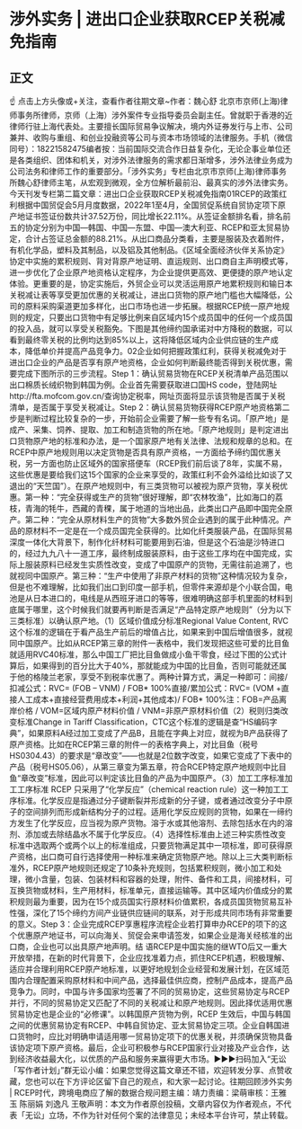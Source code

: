 # 涉外实务 | 进出口企业获取RCEP关税减免指南
## 正文
☝ 点击上方头像或+关注，查看作者往期文章~作者：魏心舒 北京市京师(上海)律师事务所律师，京师（上海）涉外案件专业指导委员会副主任。曾就职于香港的近律师行驻上海代表处。主要擅长国际贸易争议解决，境内外证券发行与上市、公司兼并、收购与重组、和创业投融资等公司与资本市场领域的法律服务。手机（微信同号）：18221582475编者按：当前国际交流合作日益复杂化，无论企事业单位还是各类组织、团体和机关，对涉外法律服务的需求都日渐增多，涉外法律业务成为公司法务和律师工作的重要部分。「涉外实务」专栏由北京市京师(上海)律师事务所魏心舒律师主笔，从宏观到微观，全方位解析最前沿、最真实的涉外法律实务。今天刊发专栏第二篇文章：进出口企业获取RCEP关税减免指南01RCEP的政策红利根据中国贸促会5月月度数据，2022年1至4月，全国贸促系统自贸协定项下原产地证书签证份数共计37.52万份，同比增长22.11%。从签证金额排名看，排名前五的协定分别为中国—韩国、中国—东盟、中国—澳大利亚、RCEP和亚太贸易协定，合计占签证总金额的88.21%。从出口商品分类看，主要是服装及衣着附件，有机化学品，塑料及其制品，以及铝及其他制品。《区域全面经济伙伴关系协定》协定中实施的累积规则、背对背原产地证明、直运规则、出口商自主声明模式等，进一步优化了企业原产地资格认定程序，为企业提供更高效、更便捷的原产地认定体验。更重要的是，协定实施后，外贸企业可以灵活运用原产地累积规则和输日本关税减让表等享受更加优惠的关税减让，进出口货物的原产地门槛也大幅降低，公司的原料采购渠道更加多样化，出口市场也进一步拓展。根据RCEP统一原产地规则的规定，只要出口货物中有足够比例来自区域内15个成员国中的任何一个成员国的投入品，就可以享受关税豁免。下图是其他缔约国承诺对中方降税的数据，可以看到最终零关税的比例均达到85%以上，这将降低区域内企业供应链的生产成本，降低单价并提高产品竞争力。02企业如何把握政策红利，获得关税减免对于进出口企业的产品是否享有原产地资格，企业如何判断最终能否得到关税优惠，需要完成下图所示的三步流程。Step 1：确认贸易货物在RCEP关税清单产品范围以出口棉质长绒织物到韩国为例。企业首先需要获取进口国HS code，登陆网址http://fta.mofcom.gov.cn/查询协定税率，网址页面将显示该货物是否属于关税清单，是否属于享受关税减让。Step 2：确认贸易货物获得RCEP原产地资格第二步是判断过程比较复杂的一步，开始前企业需要了解一些专有名词。「原产地」是成产、采集、饲养、提取、加工和制造货物的所在地。「原产地规则」是判定进出口货物原产地的标准和办法，是一个国家原产地有关法律、法规和规章的总和。在RCEP中原产地规则用以决定货物是否具有原产资格，一方面给予缔约国优惠关税，另一方面也防止区域外的国家搭便车（RCEP我们前后谈了8年，实属不易，这些优惠是要给我们这15个国家的企业来享受的，政策红利不会外溢给比如谈了又退出的“天竺国”）。在原产地规则中，有三类货物可以被视为原产货物，享关税优惠。第一种：“完全获得或生产的货物”很好理解，即“农林牧渔”，比如海口的荔枝，青海的牦牛，西藏的青稞，属于地道的当地出品，此类出口产品即中国完全原产。第二种：“完全从原材料生产的货物”大多数外贸企业遇到的属于此种情况。产品的原材料不一定是在一个成员国完全获得的。比如化纤类服装产品，在国际贸易深度一体化大背景下，制作化纤材料可能要用到石油，但是这个石油是沙特进口的，‌‌经过九九八十一道工序，最终制成服装原料，由于‌‌这些工序均在中国完成，‌‌实际上服装原料已经发生实质性改变，‌‌变成了中国原产的货物，无需往前追溯了，也就视同中国原产。第三种：“生产中使用了非原产材料的货物”这种情况较为复杂，但是也不难理解，比如我们出口到印度一部手机，但零件来源却是个小联合国，电池是从日本进口的，电线是从西班牙进口的等等，很难明确‌‌这部手机里面的材料到底属于哪里，‌‌这个时候我们就要再判断是否满足“产品特定原产地规则”（分为以下三类标准）以确认原产地。（1）区域价值成分标准Regional Value Content, RVC这个标准的逻辑在于看产品生产前后的增值占比，如果来到中国后增值很多，就视同中国原产。比如从RCEP第三章的附件一表格中，我们发现把这些可爱的比目鱼就适用RVC40标准，那么中国工厂把比目鱼做成小鱼干零食，经过下图的公式计算后，如果得到的百分比大于40%，那就能成为中国的比目鱼，否则可能就还属于他的格陵兰老家，享受不到税率优惠了。两种计算方式，满足一种即可：间接/扣减公式：RVC= (FOB – VNM) / FOB* 100%直接/累加公式：RVC= (VOM +直接人工成本+直接经营费用成本+利润+其他成本)/ FOB* 100%注：FOB=产品离岸价格 / VOM=区域内原产材料价值 / VNM=非原产原材料价值（2）税则归类改变标准Change in Tariff Classification，CTC这个标准的逻辑是查“HS编码字典”，如果原料A经过加工变成了产品B，且能在字典上对应，就视为B产品获得了原产资格。比如在RCEP第三章的附件一的表格字典上，对比目鱼（税号HS0304.43）的要求是“章改变”——也就是2位数字改变，如果它变成了下表中的产品（税号HS05.06），从第三章变为第五章，符合RCEP特定原产地规则中比目鱼“章改变”标准，因此可以判定该比目鱼的产品为中国原产。（3）加工工序标准加工工序标准 RCEP 只采用了“化学反应”（chemical reaction rule）这一种加工工序标准。化学反应是指通过分子键断裂并形成新的分子键，或者通过改变分子中原子的空间排列而形成新结构分子的过程。适用化学反应规则的货物，如果在一缔约方发生了化学反应，应当视为原产货物。溶于水或其他溶剂、去除包括水在内的溶剂、添加或去除结晶水不属于化学反应。（4）选择性标准由上述三种实质性改变标准中选取两个或两个以上的标准组成，只要货物满足其中一项标准，即可获得原产资格，出口商可自行选择使用一种标准来确定货物原产地。除以上三大类判断标准外，RCEP原产地规则还规定了10条补充规则，包括累积规则，微小加工和处理，微小含量，包装、包装材料和容器的处理，附件、备件和工具，间接材料，可互换货物或材料，生产用材料，标准单元，直接运输等。其中区域内价值成分的累积规则最为重要，因为在15个成员国实行原材料价值累积，各成员国货物贸易互补性强，深化了15个缔约方间产业链供应链间的联系，对于形成共同市场有非常重要的意义。Step 3：企业完成RCEP享惠程序流程企业若打算申办RCEP的项下的这个优惠原产地证书，可以向‌‌海关、贸促会来申请签发，如果企业是海关经核准的出口商，企业也可以出具原产地声明。结  语RCEP是中国实施的继WTO后又一重大开放举措，在新的时代背景下，企业应找准着力点，抓住RCEP机遇，积极理解、适应并合理利用RCEP原产地标准，以更好地规划企业经营和发展计划，在区域范围内合理配置采购原材料和中间产品，选择最佳供应商，控制产品成本，提高产品竞争力。同时，中国与许多国家均签署了不同的贸易协定，这些贸易协定与RCEP并行，不同的贸易协定又匹配了不同的关税减让和原产地规则。因此择优适用优惠贸易协定也是企业的“必修课”。以韩国原产货物为例，RCEP 生效后，中国与韩国之间的优惠贸易协定有RCEP、中韩自贸协定、亚太贸易协定三项。企业自韩国进口货物时，应比对明确申请适用哪一贸易协定项下的优惠关税，并须确保货物具备该协定项下原产资格。最后，企业可积极参与RCEP国家行业对接及产业合作，达到经济收益最大化，以优质的产品和服务来赢得更大市场。►►►扫码加入“无讼「写作者计划」”群无讼小编：如果您觉得这篇文章还不错，欢迎转发分享、点赞收藏，您也可以在下方评论区留下自己的观点，和大家一起讨论。往期回顾涉外实务 | RCEP时代，跨境电商应了解的数据合规问题主编：靖力责编：梁萌审核：王雅玉 陈丽娟 刘逸凡 王敬声明：本文为作者原创投稿，文章内容仅为作者观点，不代表「无讼」立场，不作为针对任何个案的法律意见；未经本平台许可，禁止转载。